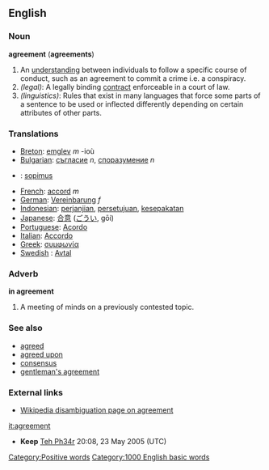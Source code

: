 ==English==

===Noun===
'''agreement''' ('''agreements''')
#An [[understanding]] between individuals to follow a specific course of conduct, such as an agreement to commit a crime i.e. a conspiracy.
#''(legal)'': A legally binding [[contract]] enforceable in a court of law.
#''(linguistics)'': Rules that exist in many languages that force some parts of a sentence to be used or inflected differently depending on certain attributes of other parts.

=== Translations ===
*[[Breton]]: [[emglev]] ''m'' -ioù
*[[Bulgarian]]: [[съгласие]] ''n'', [[споразумение]] ''n''
*{{fi}}: [[sopimus]]
*[[French]]: [[accord]] ''m''
*[[German]]: [[Vereinbarung]] ''f''
*[[Indonesian]]: [[janji|perjanjian]], [[setuju|persetujuan]], [[sepakat|kesepakatan]]
*[[Japanese]]: [[合意]] ([[ごうい]], gōi)
*[[Portuguese]]: [[Acordo]]
*[[Italian]]: [[Accordo]]
*[[Greek]]: [[συμφωνία]]
*[[Swedish]] : [[Avtal]]

===Adverb===
'''in agreement'''
#A meeting of minds on a previously contested topic.

===See also===
*[[agreed]]
*[[agreed upon]]
*[[consensus]]
*[[gentleman's agreement]]

===External links===
*[[w:agreement|Wikipedia disambiguation page on agreement]]

[[it:agreement]]
[[Category:Positive words]]
[[Category:1000 English basic words]]

*'''Keep''' [[User:Teh Ph34r|Teh Ph34r]] 20:08, 23 May 2005 (UTC)